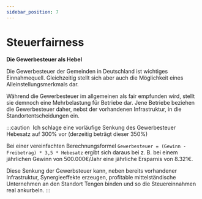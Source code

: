 ```yaml
---
sidebar_position: 7
---
```


# Steuerfairness

**Die Gewerbesteuer als Hebel**

Die Gewerbesteuer der Gemeinden in Deutschland ist wichtiges Einnahmequell. Gleichzeitig stellt
sich aber auch die Möglichkeit eines Alleinstellungsmerkmals dar.

Während die Gewerbesteuer im allgemeinen als fair empfunden wird, stellt sie demnoch eine Mehrbelastung
für Betriebe dar. Jene Betriebe beziehen die Gewerbesteuer daher, nebst der vorhandenen Infrastruktur,
in die Standortentscheidungen ein.

:::caution ‎
Ich schlage eine vorläufige Senkung des Gewerbesteuer Hebesatz auf 300% vor (derzeitig beträgt dieser 350%)

Bei einer vereinfachten Berechnungsformel ``Gewerbesteuer = (Gewinn - Freibetrag) * 3,5 * Hebesatz``
ergibt sich daraus bei z. B. bei einem jährlichen Gewinn von 500.000€/Jahr eine jährliche Ersparnis von 8.321€.

Diese Senkung der Gewerbsteuer kann, neben bereits vorhandener Infrastruktur, Synergieeffekte erzeugen,
profitable mittelständische Unternehmen an den Standort Tengen binden und so die Steuereinnahmen
real ankurbeln.
:::
